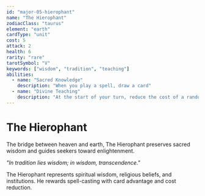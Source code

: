 ```yaml
---
id: "major-05-hierophant"
name: "The Hierophant"
zodiacClass: "taurus"
element: "earth"
cardType: "unit"
cost: 5
attack: 2
health: 6
rarity: "rare"
tarotSymbol: "V"
keywords: ["wisdom", "tradition", "teaching"]
abilities:
  - name: "Sacred Knowledge"
    description: "When you play a spell, draw a card"
  - name: "Divine Teaching"
    description: "At the start of your turn, reduce the cost of a random spell in your hand by 1"
---
```


# The Hierophant

The bridge between heaven and earth, The Hierophant preserves sacred wisdom and guides seekers toward enlightenment.

*"In tradition lies wisdom; in wisdom, transcendence."*

The Hierophant represents spiritual wisdom, religious beliefs, and institutions. He rewards spell-casting with card advantage and cost reduction.